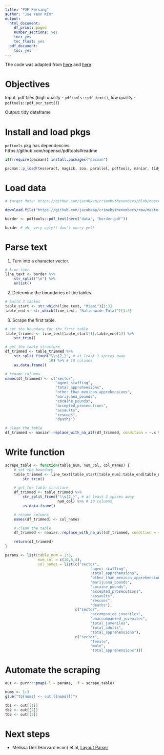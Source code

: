 ```yaml
---
title: "PDF Parsing"
author: "Jae Yeon Kim"
output:
  html_document:
    df_print: paged
    number_sections: yes
    toc: yes
    toc_float: yes
  pdf_document:
    toc: yes
---
```


The code was adapted from [here](https://themockup.blog/posts/2020-04-03-beer-and-pdftools-a-vignette/) and [here](https://crimebythenumbers.com/scrape-table.html)

# Objectives 

Input: pdf files (high quality - `pdftools::pdf_text()`, low quality - `pdftools::pdf_ocr_text()`)

Output: tidy dataframe

# Install and load pkgs 

`pdftools` pkg has dependencies: https://github.com/ropensci/pdftools#readme

```r
if(!require(pacman)) install.packages("pacman")

pacman::p_load(tesseract, magick, zoo, parallel, pdftools, naniar, tidyverse, here, glue, purrr)
```

# Load data 

```r
# target data: https://github.com/jacobkap/crimebythenumbers/blob/master/data/usbp_stats_fy2017_sector_profile.pdf

download.file("https://github.com/jacobkap/crimebythenumbers/raw/master/data/usbp_stats_fy2017_sector_profile.pdf", here("data/border.pdf"))

border <- pdftools::pdf_text(here("data", "border.pdf"))

border # oh, very ugly!! don't worry yet!
```

# Parse text 

1. Turn into a character vector. 

```r
# line text 
line_text <- border %>%
    str_split("\n") %>%
    unlist()
```

2. Determine the boundaries of the tables. 

```r
# build 3 tables 
table_start <- str_which(line_text, "Miami")[1:3]
table_end <- str_which(line_text, "Nationwide Total")[1:3]
```

3. Scrape the first table. 

```r
# set the boundary for the first table
table_trimmed <- line_text[table_start[1]:table_end[1]] %>%
    str_trim()

# get the table structure
df_trimmed <- table_trimmed %>%
    str_split_fixed("\\s{2,}", # at least 2 spaces away 
                    10) %>% # 10 columns 
    as.data.frame()

# rename columns
names(df_trimmed) <- c("sector",
                       "agent_staffing",
                       "total_apprehensions",
                       "other_than_mexican_apprehensions", 
                       "marijuana_pounds",
                       "cocaine_pounds",
                       "accepted_prosecutions",
                       "assaults",
                       "rescues",
                       "deaths")

# clean the table
df_trimmed <- naniar::replace_with_na_all(df_trimmed, condition = ~.x %in% c("N/A", "N/A ****"))
```

# Write function 

```r
scrape_table <- function(table_num, num_col, col_names) {
    # set the boundary 
    table_trimmed <- line_text[table_start[table_num]:table_end[table_num]] %>%
        str_trim()

    # get the table structure
    df_trimmed <- table_trimmed %>%
        str_split_fixed("\\s{2,}", # at least 2 spaces away 
                        num_col) %>% # 10 columns 
        as.data.frame()

    # rename columns
    names(df_trimmed) <- col_names

    # clean the table
    df_trimmed <- naniar::replace_with_na_all(df_trimmed, condition = ~.x %in% c("N/A", "N/A ****"))
    
    return(df_trimmed)
}

params <- list(table_num = 1:3,
               num_col = c(10,6,4),
               col_names = list(c("sector",
                                       "agent_staffing",
                                       "total_apprehensions",
                                       "other_than_mexican_apprehensions", 
                                       "marijuana_pounds",
                                       "cocaine_pounds",
                                       "accepted_prosecutions",
                                       "assaults",
                                       "rescues",
                                       "deaths"),
                                c("sector",
                                       "accompanied_juveniles",
                                       "unaccompanied_juveniles",
                                       "total_juveniles", 
                                       "total_adults",
                                       "total_apprehensions"),
                                c("sector",
                                       "female",
                                       "male",
                                       "total_apprehensions")))
```

# Automate the scraping 

```r
out <- purrr::pmap(.l = params, .f = scrape_table)

nums <- 1:3
glue("tb{nums} <- out[[{nums}]]")

tb1 <- out[[1]]
tb2 <- out[[2]]
tb3 <- out[[3]]
```

# Next steps 

- Melissa Dell (Harvard econ) et al, [Layout Parser](https://layout-parser.github.io/)